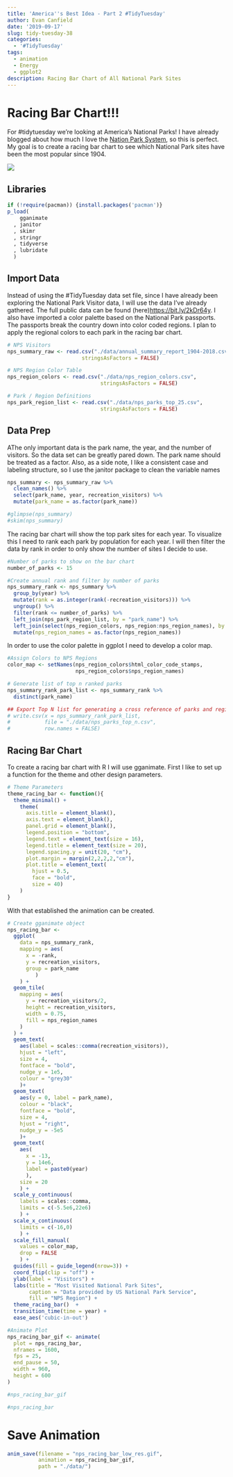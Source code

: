```yaml
---
title: 'America''s Best Idea - Part 2 #TidyTuesday'
author: Evan Canfield
date: '2019-09-17'
slug: tidy-tuesday-38
categories:
  - '#TidyTuesday'
tags:
  - animation
  - Energy
  - ggplot2
description: Racing Bar Chart of All National Park Sites
---
```



# Racing Bar Chart!!!

For #tidytuesday we're looking at America's National Parks! I have already blogged about how much I love the [Nation Park System](https://evancanfield.netlify.com/posts/2019-08-30-america-s-best-idea-national-parks/national-park-visuals/), so this is perfect. My goal is to create a racing bar chart to see which National Park sites have been the most popular since 1904. 

![](data/nps_racing_bar.gif)

## Libraries
```r
if (!require(pacman)) {install.packages('pacman')} 
p_load(
    gganimate
  , janitor
  , skimr
  , stringr
  , tidyverse
  , lubridate
  )
```

## Import Data
Instead of using the #TidyTuesday data set file, since I have already been exploring the National Park Visitor data, I will use the data I've already gathered. The full public data can be found (here)<https://bit.ly/2kDr64y>. I also have imported a color palette based on the National Park passports. The passports break the country down into color coded regions. I plan to apply the regional colors to each park in the racing bar chart. 
```r
# NPS Visitors
nps_summary_raw <- read.csv("./data/annual_summary_report_1904-2018.csv",
                        stringsAsFactors = FALSE)

# NPS Region Color Table
nps_region_colors <- read.csv("./data/nps_region_colors.csv",
                              stringsAsFactors = FALSE)

# Park / Region Definitions
nps_park_region_list <- read.csv("./data/nps_parks_top_25.csv",
                              stringsAsFactors = FALSE)
```

## Data Prep
AThe only important data is the park name, the year, and the number of visitors. So the data set can be greatly pared down. The park name should be treated as a factor. Also, as a side note, I like a consistent case and labeling structure, so I use the janitor package to clean the variable names
```r
nps_summary <- nps_summary_raw %>% 
  clean_names() %>% 
  select(park_name, year, recreation_visitors) %>% 
  mutate(park_name = as.factor(park_name))

#glimpse(nps_summary)
#skim(nps_summary)
```

The racing bar chart will show the top park sites for each year. To visualize this I need to rank each park by population for each year. I will then filter the data by rank in order to only show the number of sites I decide to use.
```r
#Number of parks to show on the bar chart
number_of_parks <- 15

#Create annual rank and filter by number of parks
nps_summary_rank <- nps_summary %>% 
  group_by(year) %>% 
  mutate(rank = as.integer(rank(-recreation_visitors))) %>% 
  ungroup() %>% 
  filter(rank <= number_of_parks) %>% 
  left_join(nps_park_region_list, by = "park_name") %>% 
  left_join(select(nps_region_colors, nps_region:nps_region_names), by = "nps_region" ) %>% 
  mutate(nps_region_names = as.factor(nps_region_names))
```

In order to use the color palette in ggplot I need to develop a color map.
```r
#Assign Colors to NPS Regions
color_map <- setNames(nps_region_colors$html_color_code_stamps,
                      nps_region_colors$nps_region_names)
```

```r
# Generate list of top n ranked parks
nps_summary_rank_park_list <- nps_summary_rank %>% 
  distinct(park_name)

## Export Top N list for generating a cross reference of parks and regions
# write.csv(x = nps_summary_rank_park_list,
#           file = "./data/nps_parks_top_n.csv", 
#           row.names = FALSE)
```

## Racing Bar Chart
To create a racing bar chart with R I will use gganimate. First I like to set up a function for the theme and other design parameters.
```r
# Theme Parameters
theme_racing_bar <- function(){
  theme_minimal() +
    theme(
      axis.title = element_blank(),
      axis.text = element_blank(),
      panel.grid = element_blank(),
      legend.position = "bottom",
      legend.text = element_text(size = 16),
      legend.title = element_text(size = 20),
      legend.spacing.y = unit(20, "cm"),
      plot.margin = margin(2,2,2,2,"cm"),
      plot.title = element_text(
        hjust = 0.5, 
        face = "bold",
        size = 40)
    )
}
```

With that established the animation can be created.
```r
# Create gganimate object
nps_racing_bar <- 
  ggplot(
    data = nps_summary_rank,
    mapping = aes(
      x = -rank,
      y = recreation_visitors,
      group = park_name
         )
    ) +
  geom_tile(
    mapping = aes(
      y = recreation_visitors/2,
      height = recreation_visitors, 
      width = 0.75,
      fill = nps_region_names
    )
  ) +
  geom_text(
    aes(label = scales::comma(recreation_visitors)),
    hjust = "left",
    size = 4,
    fontface = "bold",
    nudge_y = 1e5, 
    colour = "grey30"
    )+
  geom_text(
    aes(y = 0, label = park_name),
    colour = "black", 
    fontface = "bold",
    size = 4,
    hjust = "right",
    nudge_y = -5e5
    )+
  geom_text(
    aes(
      x = -13,
      y = 14e6,
      label = paste0(year)
      ),
    size = 20
    ) +
  scale_y_continuous(
    labels = scales::comma,
    limits = c(-5.5e6,22e6)
    ) +
  scale_x_continuous(
    limits = c(-16,0)
    ) +
  scale_fill_manual(
    values = color_map, 
    drop = FALSE
    ) +
  guides(fill = guide_legend(nrow=3)) +
  coord_flip(clip = "off") + 
  ylab(label = "Visitors") +
  labs(title = "Most Visited National Park Sites",
       caption = "Data provided by US National Park Service",
       fill = "NPS Region") +
  theme_racing_bar()  +
  transition_time(time = year) +
  ease_aes('cubic-in-out')

#Animate Plot
nps_racing_bar_gif <- animate(
  plot = nps_racing_bar,
  nframes = 1600,
  fps = 25,
  end_pause = 50,
  width = 960,
  height = 600
)

#nps_racing_bar_gif

#nps_racing_bar
```

# Save Animation
```r
anim_save(filename = "nps_racing_bar_low_res.gif",
          animation = nps_racing_bar_gif,
          path = "./data/")
```

